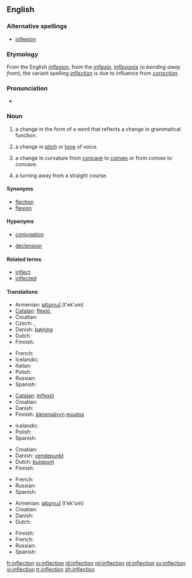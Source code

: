{{selfref|For inflection templates, see [[Wiktionary:Inflection templates]].}}
==English==
{{wikipedia}}

===Alternative spellings===
* [[inflexion]]

===Etymology===
From the English ''[[inflexion]]'', from the {{etyl|la}} ''[[inflexio]]'', ''[[inflexionis]]'' (''a bending away from''); the variant spelling ''[[inflection]]'' is due to influence from ''[[correction]]''.

===Pronunciation===
* {{audio|en-us-inflection.ogg|Audio (US)}}

===Noun===
{{en-noun|s|-}}

# {{grammar}} a change in the form of a word that reflects a change in grammatical function.
# a change in [[pitch]] or [[tone]] of voice.
# {{context|math}} a change in curvature from [[concave]] to [[convex]] or from convex to concave.
# a turning away from a straight course.

====Synonyms====
* [[flection]]
* [[flexion]]

====Hyponyms====
* {{sense|grammar}} [[conjugation]]
* {{sense|grammar}} [[declension]]

====Related terms====
* [[inflect]]
* [[inflected]]

====Translations====
{{trans-top|change in the form of a word that reflects a change in grammatical function}}
* Armenian: [[թեքում]] (t'ek'um)
* [[Catalan]]: [[flexió]], {{f}}
* Croatian: {{t-|hr|fleksija|f}}
* Czech: {{t-|cs|flexe|f}}, {{t-|cs|ohýbání|n}}
* Danish: [[bøjning]]
* Dutch: {{t+|nl|verbuiging|f}}
* Finnish: {{t-|fi|taivutus}}
{{trans-mid}}
* French: {{t+|fr|inflexion}}
* Icelandic: {{t-|is|beyging|f}}
* Italian: {{t+|it|desinenza|f}}
* Polish: {{t+|pl|odmiana|f}}
* Russian: {{t+|ru|склонение|n|tr=sklon'énije|sc=Cyrl}}
* Spanish: {{t-|es|flexión|f}}
{{trans-bottom}}

{{trans-top|change in pitch or tone of voice}}
* [[Catalan]]: [[inflexió]] {{f}}
* Croatian: {{t-|hr|infleksija|f}}
* Danish: {{t-|da|modulation}}
* Finnish: [[äänensävy|äänensävyn]] [[muutos]]
{{trans-mid}}
* Icelandic: {{t-|is|raddblær|m}}
* Polish: {{t|pl|modulacja|f}}
* Spanish: {{t-|es|inflexión|f}}
{{trans-bottom}}

{{trans-top|change in curvature from concave to convex or from convex to concave}}
* Croatian: {{t-|hr|infleksija|f}}
* Danish: [[vendepunkt]]
* Dutch: [[buigpunt]] {{n}}
* Finnish: {{t-|fi|käännepiste}}
{{trans-mid}}
* French: {{t-|fr|point d'inflexion}}
* Russian: {{t+|ru|перегиб|n|tr=p'er'egíb|sc=Cyrl}}
* Spanish: {{t-|es|punto de inflexión}}
{{trans-bottom}}

{{trans-top|turning away from a straight course}}
* Armenian: [[թեքում]] (t'ek'um)
* Croatian: {{t-|hr|otklon|m}}
* Danish: {{t-|da|afvigelse}}
* Dutch: {{t+|nl|bocht}}
{{trans-mid}}
* Finnish: {{t-|fi|suunnanmuutos}}
* French: {{t+|fr|inflexion}}
* Russian: {{t+|ru|отклонение|n|tr=otklon'énije|sc=Cyrl}}
* Spanish: {{t-|es|inflexión}}
{{trans-bottom}}

[[fr:inflection]]
[[io:inflection]]
[[id:inflection]]
[[ml:inflection]]
[[pt:inflection]]
[[sv:inflection]]
[[vi:inflection]]
[[tr:inflection]]
[[zh:inflection]]